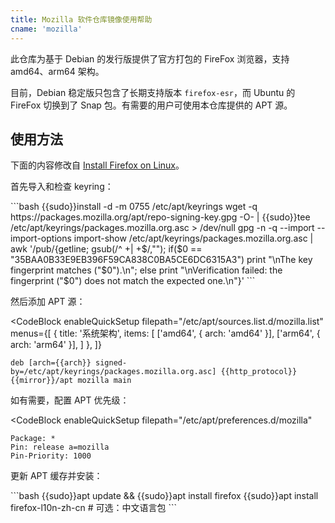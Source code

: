 ```yaml
---
title: Mozilla 软件仓库镜像使用帮助
cname: 'mozilla'
---
```


此仓库为基于 Debian 的发行版提供了官方打包的 FireFox 浏览器，支持 amd64、arm64 架构。

目前，Debian 稳定版只包含了长期支持版本 `firefox-esr`，而 Ubuntu 的 FireFox 切换到了 Snap 包。有需要的用户可使用本仓库提供的 APT 源。

## 使用方法

下面的内容修改自 [Install Firefox on Linux](https://support.mozilla.org/en-US/kb/install-firefox-linux#w_install-firefox-deb-package-for-debian-based-distributions)。

首先导入和检查 keyring：

<CodeBlock>
```bash
{{sudo}}install -d -m 0755 /etc/apt/keyrings
wget -q https://packages.mozilla.org/apt/repo-signing-key.gpg -O- | {{sudo}}tee /etc/apt/keyrings/packages.mozilla.org.asc > /dev/null
gpg -n -q --import --import-options import-show /etc/apt/keyrings/packages.mozilla.org.asc | awk '/pub/{getline; gsub(/^ +| +$/,""); if($0 == "35BAA0B33E9EB396F59CA838C0BA5CE6DC6315A3") print "\nThe key fingerprint matches ("$0").\n"; else print "\nVerification failed: the fingerprint ("$0") does not match the expected one.\n"}'
```
</CodeBlock>

然后添加 APT 源：

<CodeBlock
  enableQuickSetup
  filepath="/etc/apt/sources.list.d/mozilla.list"
  menus={[
    {
      title: '系统架构',
      items: [
        ['amd64', { arch: 'amd64' }],
        ['arm64', { arch: 'arm64' }],
      ]
    },
  ]}
>

```properties
deb [arch={{arch}} signed-by=/etc/apt/keyrings/packages.mozilla.org.asc] {{http_protocol}}{{mirror}}/apt mozilla main
```

</CodeBlock>

如有需要，配置 APT 优先级：

<CodeBlock
  enableQuickSetup
  filepath="/etc/apt/preferences.d/mozilla"
>

```properties
Package: *
Pin: release a=mozilla
Pin-Priority: 1000
```

</CodeBlock>

更新 APT 缓存并安装：

<CodeBlock>
```bash
{{sudo}}apt update && {{sudo}}apt install firefox
{{sudo}}apt install firefox-l10n-zh-cn # 可选：中文语言包
```
</CodeBlock>

